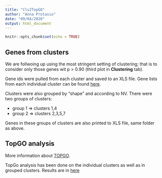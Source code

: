 ```yaml
---
title: "Cls2TopGO"
author: "Anna Protasio"
date: "09/04/2020"
output: html_document
---
```


```r
knitr::opts_chunk$set(echo = TRUE)
```


## Genes from clusters

We are follwoing up using the most stringent setting of clustering; that is to consider only those genes wit p > 0.90 (third plot in **Clustering** tab). 

Gene ids were pulled from each cluster and saved to an XLS file. Gene lists from each individual cluster can be found [here](https://drive.google.com/open?id=1b8_mIJJojNMLXFr6KGw7WBHiqLgp5uny). 

Clusters were also grouped by "shape" and according to NV. There were two groups of clusters:

* group 1 => clusters 1,4
* group 2 => clusters 2,3,5,7

Genes in these groups of clusters are also printed to XLS file, same folder as above. 

## TopGO analysis

More information about [TOPGO](https://bioconductor.org/packages/release/bioc/vignettes/topGO/inst/doc/topGO.pdf). 

TopGo analysis has been done on the individual clusters as well as in grouped clusters. Results are in [here](https://drive.google.com/open?id=1b8_mIJJojNMLXFr6KGw7WBHiqLgp5uny)



